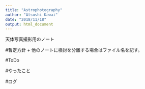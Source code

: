 ```yaml
---
title: "Astrophotography"
author: "Atsushi Kawai"
date: "2018/11/18"
output: html_document
---
```


天体写真撮影用のノート

#暫定方針
+ 他のノートに検討を分離する場合はファイル名を記す。



#ToDo

#やったこと

#ログ